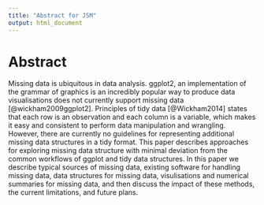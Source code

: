 ```yaml
---
title: "Abstract for JSM"
output: html_document
---
```


# Abstract
Missing data is ubiquitous in data analysis. ggplot2, an implementation of the grammar of graphics is an incredibly popular way to produce data visualisations does not currently support missing data [@wickham2009ggplot2]. Principles of tidy data [@Wickham2014] states that each row is an observation and each column is a variable, which makes it easy and consistent to perform data manipulation and wrangling. However, there are currently no guidelines for representing additional missing data structures in a tidy format. This paper describes approaches for exploring missing data structure with minimal deviation from the common workflows of ggplot and tidy data structures. In this paper we describe typical sources of missing data, existing software for handling missing data, data structures for missing data, visulisations and numerical summaries for missing data, and then discuss the impact of these methods, the current limitations, and future plans.